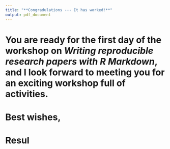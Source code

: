 ```yaml
---
title: "**Congradulations --- It has worked!**"
output: pdf_document
---
```


# You are ready for the first day of the workshop on *Writing reproducible research papers with R Markdown*, and I look forward to meeting you for an exciting workshop full of activities.

# Best wishes,
# Resul